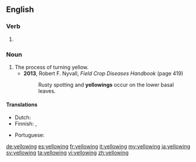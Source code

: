 ==English==

===Verb===
{{head|en|present participle}}

# {{present participle of|yellow|lang=en|nocat=1}}

===Noun===
{{en-noun}}

# The process of turning yellow.
#* '''2013''', Robert F. Nyvall, ''Field Crop Diseases Handbook'' (page 419)
#*: Rusty spotting and '''yellowings''' occur on the lower basal leaves.

====Translations====
{{trans-top|process of turning yellow}}
* Dutch: {{t+|nl|vergeling|f}}
* Finnish: {{t+|fi|kellastuminen}}, {{t|fi|kellertyminen}}
{{trans-mid}}
* Portuguese: {{t|pt|amarelamento|m}}
{{trans-bottom}}

[[de:yellowing]]
[[es:yellowing]]
[[fr:yellowing]]
[[it:yellowing]]
[[my:yellowing]]
[[ja:yellowing]]
[[sv:yellowing]]
[[ta:yellowing]]
[[vi:yellowing]]
[[zh:yellowing]]
